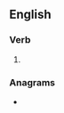 ==English==

===Verb===
{{head|en|verb form}}

# {{en-past of|sign on}}

===Anagrams===
* {{anagrams|en|indogens|nidogens}}